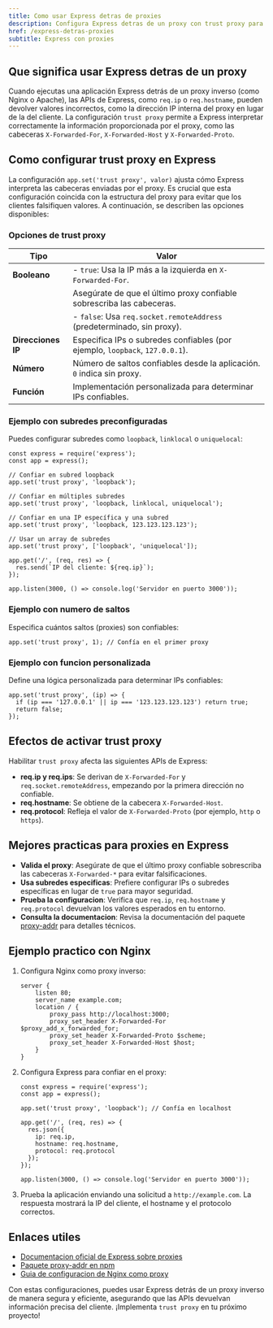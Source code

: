 ```yaml
---
title: Como usar Express detras de proxies
description: Configura Express detras de un proxy con trust proxy para obtener IPs y protocolos correctos
href: /express-detras-proxies
subtitle: Express con proxies
---
```


## Que significa usar Express detras de un proxy

Cuando ejecutas una aplicación Express detrás de un proxy inverso (como Nginx o Apache), las APIs de Express, como `req.ip` o `req.hostname`, pueden devolver valores incorrectos, como la dirección IP interna del proxy en lugar de la del cliente. La configuración `trust proxy` permite a Express interpretar correctamente la información proporcionada por el proxy, como las cabeceras `X-Forwarded-For`, `X-Forwarded-Host` y `X-Forwarded-Proto`.

## Como configurar trust proxy en Express

La configuración `app.set('trust proxy', valor)` ajusta cómo Express interpreta las cabeceras enviadas por el proxy. Es crucial que esta configuración coincida con la estructura del proxy para evitar que los clientes falsifiquen valores. A continuación, se describen las opciones disponibles:

### Opciones de trust proxy

| Tipo               | Valor                                                                        |
| ------------------ | ---------------------------------------------------------------------------- |
| **Booleano**       | - `true`: Usa la IP más a la izquierda en `X-Forwarded-For`.                 |
|                    | Asegúrate de que el último proxy confiable sobrescriba las cabeceras.        |
|                    | - `false`: Usa `req.socket.remoteAddress` (predeterminado, sin proxy).       |
| **Direcciones IP** | Especifica IPs o subredes confiables (por ejemplo, `loopback`, `127.0.0.1`). |
| **Número**         | Número de saltos confiables desde la aplicación. `0` indica sin proxy.       |
| **Función**        | Implementación personalizada para determinar IPs confiables.                 |

### Ejemplo con subredes preconfiguradas

Puedes configurar subredes como `loopback`, `linklocal` o `uniquelocal`:

```go:js
const express = require('express');
const app = express();

// Confiar en subred loopback
app.set('trust proxy', 'loopback');

// Confiar en múltiples subredes
app.set('trust proxy', 'loopback, linklocal, uniquelocal');

// Confiar en una IP específica y una subred
app.set('trust proxy', 'loopback, 123.123.123.123');

// Usar un array de subredes
app.set('trust proxy', ['loopback', 'uniquelocal']);

app.get('/', (req, res) => {
  res.send(`IP del cliente: ${req.ip}`);
});

app.listen(3000, () => console.log('Servidor en puerto 3000'));
```

### Ejemplo con numero de saltos

Especifica cuántos saltos (proxies) son confiables:

```go:js
app.set('trust proxy', 1); // Confía en el primer proxy
```

### Ejemplo con funcion personalizada

Define una lógica personalizada para determinar IPs confiables:

```go:js
app.set('trust proxy', (ip) => {
  if (ip === '127.0.0.1' || ip === '123.123.123.123') return true;
  return false;
});
```

## Efectos de activar trust proxy

Habilitar `trust proxy` afecta las siguientes APIs de Express:

- **req.ip y req.ips**: Se derivan de `X-Forwarded-For` y `req.socket.remoteAddress`, empezando por la primera dirección no confiable.
- **req.hostname**: Se obtiene de la cabecera `X-Forwarded-Host`.
- **req.protocol**: Refleja el valor de `X-Forwarded-Proto` (por ejemplo, `http` o `https`).

## Mejores practicas para proxies en Express

- **Valida el proxy**: Asegúrate de que el último proxy confiable sobrescriba las cabeceras `X-Forwarded-*` para evitar falsificaciones.
- **Usa subredes especificas**: Prefiere configurar IPs o subredes específicas en lugar de `true` para mayor seguridad.
- **Prueba la configuracion**: Verifica que `req.ip`, `req.hostname` y `req.protocol` devuelvan los valores esperados en tu entorno.
- **Consulta la documentacion**: Revisa la documentación del paquete [proxy-addr](https://www.npmjs.com/package/proxy-addr) para detalles técnicos.

## Ejemplo practico con Nginx

1. Configura Nginx como proxy inverso:

   ```go:bash
   server {
       listen 80;
       server_name example.com;
       location / {
           proxy_pass http://localhost:3000;
           proxy_set_header X-Forwarded-For $proxy_add_x_forwarded_for;
           proxy_set_header X-Forwarded-Proto $scheme;
           proxy_set_header X-Forwarded-Host $host;
       }
   }
   ```

2. Configura Express para confiar en el proxy:

   ```go:js
   const express = require('express');
   const app = express();

   app.set('trust proxy', 'loopback'); // Confía en localhost

   app.get('/', (req, res) => {
     res.json({
       ip: req.ip,
       hostname: req.hostname,
       protocol: req.protocol
     });
   });

   app.listen(3000, () => console.log('Servidor en puerto 3000'));
   ```

3. Prueba la aplicación enviando una solicitud a `http://example.com`. La respuesta mostrará la IP del cliente, el hostname y el protocolo correctos.

## Enlaces utiles

- [Documentacion oficial de Express sobre proxies](https://expressjs.com/es/guide/behind-proxies.html)
- [Paquete proxy-addr en npm](https://www.npmjs.com/package/proxy-addr)
- [Guia de configuracion de Nginx como proxy](https://nginx.org/en/docs/http/ngx_http_proxy_module.html)

Con estas configuraciones, puedes usar Express detrás de un proxy inverso de manera segura y eficiente, asegurando que las APIs devuelvan información precisa del cliente. ¡Implementa `trust proxy` en tu próximo proyecto!
